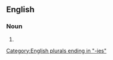 {{also|Excellencies}}

==English==

===Noun===
{{head|en|noun form}}

# {{plural of|excellency|lang=en}}

[[Category:English plurals ending in "-ies"]]